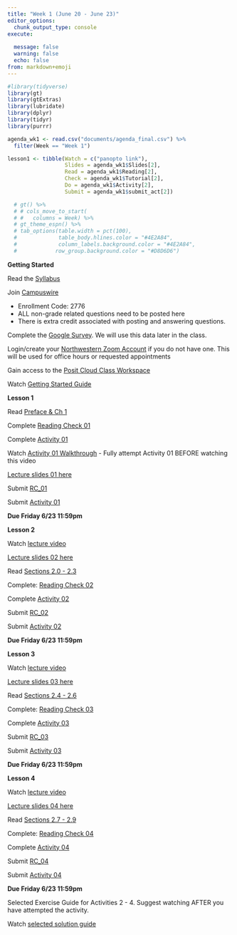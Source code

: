 ```yaml
---
title: "Week 1 (June 20 - June 23)"
editor_options: 
  chunk_output_type: console
execute:
  
  message: false
  warning: false
  echo: false
from: markdown+emoji
---
```


```r
#library(tidyverse)
library(gt)
library(gtExtras)
library(lubridate)
library(dplyr)
library(tidyr)
library(purrr)

agenda_wk1 <- read.csv("documents/agenda_final.csv") %>% 
  filter(Week == "Week 1")

lesson1 <- tibble(Watch = c("panopto link"),
                  Slides = agenda_wk1$Slides[2],
                  Read = agenda_wk1$Reading[2],
                  Check = agenda_wk1$Tutorial[2],
                  Do = agenda_wk1$Activity[2],
                  Submit = agenda_wk1$submit_act[2])

  # gt() %>% 
  # # cols_move_to_start(
  # #   columns = Week) %>% 
  # gt_theme_espn() %>% 
  # tab_options(table.width = pct(100),
  #             table_body.hlines.color = "#4E2A84",
  #             column_labels.background.color = "#4E2A84",
  #            row_group.background.color = "#D8D6D6") 
```


::: slide-deck
**Getting Started**

::: source
Read the [Syllabus](course-syllabus.html)
:::

::: source
Join [Campuswire](https://campuswire.com/p/G84F5E750)

- Enrollment Code: 2776
- ALL non-grade related questions need to be posted here
- There is extra credit associated with posting and answering questions.
:::

::: source
Complete the [Google Survey](https://forms.gle/U3c1638vD9KSjXY9A). We will use this data later in the class.
:::

::: source
Login/create your [Northwestern Zoom Account](https://northwestern.zoom.us/) if you do not have one. This will be used for office hours or requested appointments
:::

::: source
Gain access to the [Posit Cloud Class Workspace](https://posit.cloud/spaces/321338/join?access_code=BB-Cb4PMABkmHV9nMMqwP4162fYUVhPASlTPPdlY)
:::

::: video
Watch [Getting Started Guide](https://northwestern.hosted.panopto.com/Panopto/Pages/Viewer.aspx?id=0940fe51-d384-4a4f-9226-b02500e8f6b6)
:::

:::


::: slide-deck
**Lesson 1**

::: source
Read [Preface & Ch 1](https://nustat.github.io/intro-stat-data-sci/)
:::

::: source
Complete [Reading Check 01](https://amkuyper.shinyapps.io/01_intro/)
:::

::: source
Complete [Activity 01](https://posit.cloud/spaces/321338/content/5176475)
:::

::: video
Watch [Activity 01 Walkthrough](https://northwestern.hosted.panopto.com/Panopto/Pages/Viewer.aspx?id=fe00baa1-56ca-47b8-a104-b02500d52a65)
- Fully attempt Activity 01 BEFORE watching this video
:::

::: slides
[Lecture slides 01 here](/slides/lec01.html)
:::

::: homework
Submit [RC_01](https://canvas.northwestern.edu/courses/192604/assignments/1244669)

Submit [Activity 01](https://canvas.northwestern.edu/courses/192604/assignments/1244634)

**Due Friday 6/23 11:59pm**
:::
:::


::: slide-deck
**Lesson 2**

::: video
Watch [lecture video](https://northwestern.hosted.panopto.com/Panopto/Pages/Viewer.aspx?id=b36326dd-acfa-4992-835c-b02500d52a36)
:::

::: slides
[Lecture slides 02 here](/slides/lec02.html)
:::

::: source
Read [Sections 2.0 - 2.3](https://nustat.github.io/intro-stat-data-sci/02-visualization.html)
:::

::: source
Complete: [Reading Check 02](https://amkuyper.shinyapps.io/02_ggplot1/)
:::

::: source
Complete [Activity 02](https://posit.cloud/spaces/321338/content/5176479)
:::

::: homework
Submit [RC_02](https://canvas.northwestern.edu/courses/192604/assignments/1244670)

Submit [Activity 02](https://canvas.northwestern.edu/courses/192604/assignments/1244635)

**Due Friday 6/23 11:59pm**
:::
:::


::: slide-deck
**Lesson 3**

::: video
Watch [lecture video](https://northwestern.hosted.panopto.com/Panopto/Pages/Viewer.aspx?id=39b31462-9c6b-4ed2-8e12-b02500d529c4)
:::

::: slides
[Lecture slides 03 here](/slides/lec03.html)
:::

::: source
Read [Sections 2.4 - 2.6](https://nustat.github.io/intro-stat-data-sci/02-visualization.html)
:::

::: source
Complete: [Reading Check 03](https://amkuyper.shinyapps.io/03_ggplot2/)
:::

::: source
Complete [Activity 03](https://posit.cloud/spaces/321338/content/5176480)
:::

::: homework
Submit [RC_03](https://canvas.northwestern.edu/courses/192604/assignments/1244671)

Submit [Activity 03](https://canvas.northwestern.edu/courses/192604/assignments/1244636)

**Due Friday 6/23 11:59pm**
:::
:::


::: slide-deck
**Lesson 4**

::: video
Watch [lecture video](https://northwestern.hosted.panopto.com/Panopto/Pages/Viewer.aspx?id=8b2b1856-a6e1-4ff0-a634-b02500d52991)
:::

::: slides
[Lecture slides 04 here](/slides/lec04.html)
:::

::: source
Read [Sections 2.7 - 2.9](https://nustat.github.io/intro-stat-data-sci/02-visualization.html)
:::

::: source
Complete: [Reading Check 04](https://amkuyper.shinyapps.io/04_ggplot3/)
:::

::: source
Complete [Activity 04](https://posit.cloud/spaces/321338/content/5176481)
:::

::: homework
Submit [RC_04](https://canvas.northwestern.edu/courses/192604/assignments/1244672)

Submit [Activity 04](https://canvas.northwestern.edu/courses/192604/assignments/1244637)

**Due Friday 6/23 11:59pm**
:::
:::


::: lab
Selected Exercise Guide for Activities 2 - 4. Suggest watching AFTER you have attempted the activity.


::: video
Watch [selected solution guide](https://northwestern.hosted.panopto.com/Panopto/Pages/Viewer.aspx?id=661d6219-cdb9-4d90-b1eb-b02900f70e88)
:::
:::
